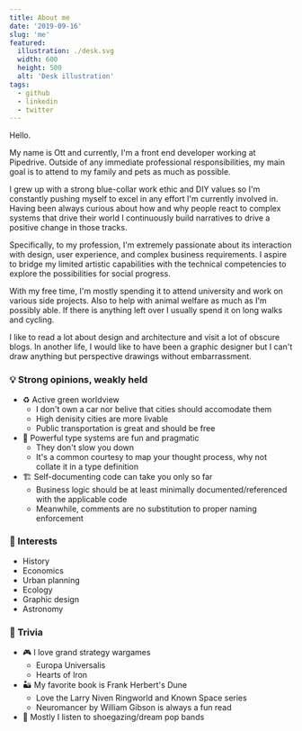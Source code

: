 ```yaml
---
title: About me
date: '2019-09-16'
slug: 'me'
featured:
  illustration: ./desk.svg
  width: 600
  height: 500
  alt: 'Desk illustration'
tags:
  - github
  - linkedin
  - twitter
---
```


Hello.

My name is Ott and currently, I'm a front end developer working at Pipedrive.
Outside of any immediate professional responsibilities, my main goal is to attend to my family and pets as much as possible.

I grew up with a strong blue-collar work ethic and DIY values so I'm constantly pushing myself to excel in any effort I'm currently involved in.
Having been always curious about how and why people react to complex systems that drive their world I continuously build narratives to drive a positive change in those tracks.

Specifically, to my profession, I'm extremely passionate about its interaction with design, user experience, and complex business requirements.
I aspire to bridge my limited artistic capabilities with the technical competencies to explore the possibilities for social progress.

With my free time, I'm mostly spending it to attend university and work on various side projects.
Also to help with animal welfare as much as I'm possibly able.
If there is anything left over I usually spend it on long walks and cycling.

I like to read a lot about design and architecture and visit a lot of obscure blogs.
In another life, I would like to have been a graphic designer but I can't draw anything but perspective drawings without embarrassment.

### 💡 Strong opinions, weakly held

- ♻️ Active green worldview
  - I don't own a car nor belive that cities should accomodate them
  - High denisity cities are more livable
  - Public transportation is great and should be free
- 🧐 Powerful type systems are fun and pragmatic
  - They don't slow you down
  - It's a common courtesy to map your thought process, why not collate it in a type definition
- 🏗 Self-documenting code can take you only so far
  - Business logic should be at least minimally documented/referenced with the applicable code
  - Meanwhile, comments are no substitution to proper naming enforcement

### 📖 Interests

- History
- Economics
- Urban planning
- Ecology
- Graphic design
- Astronomy

### 👾 Trivia

- 🎮 I love grand strategy wargames
  - Europa Universalis
  - Hearts of Iron
- 🏜 My favorite book is Frank Herbert's Dune
  - Love the Larry Niven Ringworld and Known Space series
  - Neuromancer by William Gibson is always a fun read
- 🎸 Mostly I listen to shoegazing/dream pop bands
